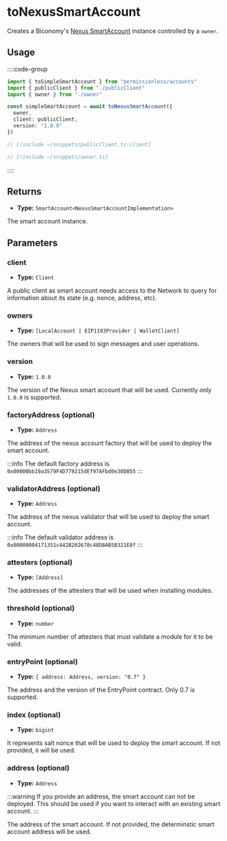 # toNexusSmartAccount

Creates a Biconomy's [Nexus SmartAccount](https://github.com/bcnmy/nexus) instance controlled by a `owner`.

## Usage

::::code-group

```ts [example.ts]
import { toSimpleSmartAccount } from "permissionless/accounts"
import { publicClient } from "./publicClient"
import { owner } from "./owner"

const simpleSmartAccount = await toNexusSmartAccount({
  owner,
  client: publicClient,
  version: "1.0.0"
})
```

```ts [publicClient.ts]
// [!include ~/snippets/publicClient.ts:client]
```

```ts [owner.ts]
// [!include ~/snippets/owner.ts]
```

::::

## Returns

- **Type:** `SmartAccount<NexusSmartAccountImplementation>`

The smart account instance.

## Parameters

### client
- **Type:** `Client`

A public client as smart account needs access to the Network to query for information about its state (e.g. nonce, address, etc).

### owners

- **Type:** `[LocalAccount | EIP1193Provider | WalletClient]`

The owners that will be used to sign messages and user operations.

### version

- **Type:** `1.0.0`

The version of the Nexus smart account that will be used. Currently only `1.0.0` is supported.

### factoryAddress (optional)

- **Type:** `Address`

The address of the nexus account factory that will be used to deploy the smart account.

:::info
The default factory address is `0x00000bb19a3579F4D779215dEf97AFbd0e30DB55`
:::

### validatorAddress (optional)

- **Type:** `Address`

The address of the nexus validator that will be used to deploy the smart account.

:::info
The default validator address is `0x00000004171351c442B202678c48D8AB5B321E8f`
:::

### attesters (optional)

- **Type:** `[Address]`

The addresses of the attesters that will be used when installing modules.

### threshold (optional)

- **Type:** `number`

The minimum number of attesters that must validate a module for it to be valid.

### entryPoint (optional)

- **Type:** `{ address: Address, version: "0.7" }`

The address and the version of the EntryPoint contract. Only 0.7 is supported.

### index (optional)

- **Type:** `bigint`

It represents salt nonce that will be used to deploy the smart account. If not provided, `0` will be used.

### address (optional)

- **Type:** `Address`

:::warning
If you provide an address, the smart account can not be deployed. This should be used if you want to interact with an existing smart account.
:::

The address of the smart account. If not provided, the determinstic smart account address will be used.

